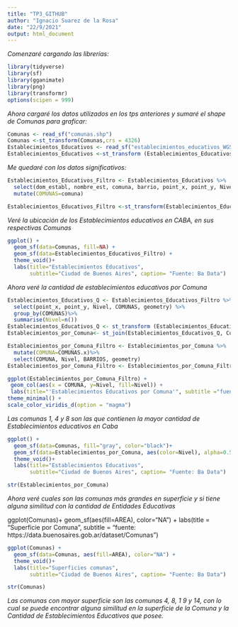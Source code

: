 ```yaml
---
title: "TP3_GITHUB"
author: "Ignacio Suarez de la Rosa"
date: "22/9/2021"
output: html_document
---
```



*Comenzaré cargando las librerías:*

```r
library(tidyverse) 
library(sf) 
library(gganimate) 
library(png) 
library(transformr) 
options(scipen = 999) 
```

*Ahora cargaré los datos utilizados en los tps anteriores y sumaré el shape de Comunas para graficar:*

```r
Comunas <- read_sf("comunas.shp")
Comunas <-st_transform(Comunas,crs = 4326)
Establecimientos_Educativos <- read_sf("establecimientos_educativos_WGS84.geojson") 
Establecimientos_Educativos <-st_transform (Establecimientos_Educativos,crs = st_crs(Comunas))
```

*Me quedaré con los datos significativos:*

```r
Establecimientos_Educativos_Filtro <- Establecimientos_Educativos %>%
  select(dom_establ, nombre_est, comuna, barrio, point_x, point_y, Nivel, geometry)%>%
  mutate(COMUNAS=comuna)
```

```r
Establecimientos_Educativos_Filtro <-st_transform(Establecimientos_Educativos_Filtro,crs = st_crs(Comunas))
```

*Veré la ubicación de los Establecimientos educativos en CABA, en sus respectivas Comunas*

```r
ggplot() +
  geom_sf(data=Comunas, fill=NA) + 
  geom_sf(data=Establecimientos_Educativos_Filtro) +
  theme_void()+
  labs(title="Establecimientos Educativos",
       subtitle="Ciudad de Buenos Aires", caption= "Fuente: Ba Data")
```

*Ahora veré la cantidad de establecimientos educativos por Comuna*

```r
Establecimientos_Educativos_Q <- Establecimientos_Educativos_Filtro %>%
  select(point_x, point_y, Nivel, COMUNAS, geometry) %>%
  group_by(COMUNAS)%>%
  summarise(Nivel=n())
Establecimientos_Educativos_Q <- st_transform (Establecimientos_Educativos_Q, crs= st_crs(Comunas)) 
Establecimientos_por_Comuna<- st_join(Establecimientos_Educativos_Q, Comunas) 
```
```r
Establecimientos_por_Comuna_Filtro <- Establecimientos_por_Comuna %>%
  mutate(COMUNA=COMUNAS.x)%>%
  select(COMUNA, Nivel, BARRIOS, geometry)
Establecimientos_por_Comuna_Filtro <- Establecimientos_por_Comuna_Filtro [-6,]
```

```r
ggplot(Establecimientos_por_Comuna_Filtro) +
 geom_col(aes(x = COMUNA, y=Nivel, fill=Nivel)) +
 labs(title="'Establecimientos Educativos por Comuna'", subtitle ="fuente: Ba Data", x= "Comunas", y=  "Establecimientos Educativos") +
theme_minimal() +
scale_color_viridis_d(option = "magma")
```
*Las comunas 1, 4 y 8 son las que contienen la mayor cantidad de Establecimientos educativos en Caba*

```r
ggplot() +
  geom_sf(data=Comunas, fill="gray", color="black")+
  geom_sf(data=Establecimientos_por_Comuna, aes(color=Nivel), alpha=0.5, show.legend = TRUE) +
  theme_void()+
  labs(title="Establecimientos Educativos",
       subtitle="Ciudad de Buenos Aires", caption= "Fuente: Ba Data")
```

```r
str(Establecimientos_por_Comuna)
```

*Ahora veré cuales son las comunas más grandes en superficie y si tiene alguna similitud con la cantidad de Entidades Educativas*

ggplot(Comunas)+
  geom_sf(aes(fill=AREA), color="NA") + labs(title = "Superficie por Comuna", subtitle = "fuente: https://data.buenosaires.gob.ar/dataset/Comunas")

```r
ggplot(Comunas) +
  geom_sf(data=Comunas, aes(fill=AREA), color="NA") + 
  theme_void()+
  labs(title="Superficies comunas",
       subtitle="Ciudad de Buenos Aires", caption= "Fuente: Ba Data")
```
```r
str(Comunas)
```


*Las comunas con mayor superficie son las comunas 4, 8, 1 9 y 14, con lo cual se puede encontrar alguna similitud en la superficie de la Comuna y la Cantidad de Establecimientos Educativos que posee.*
